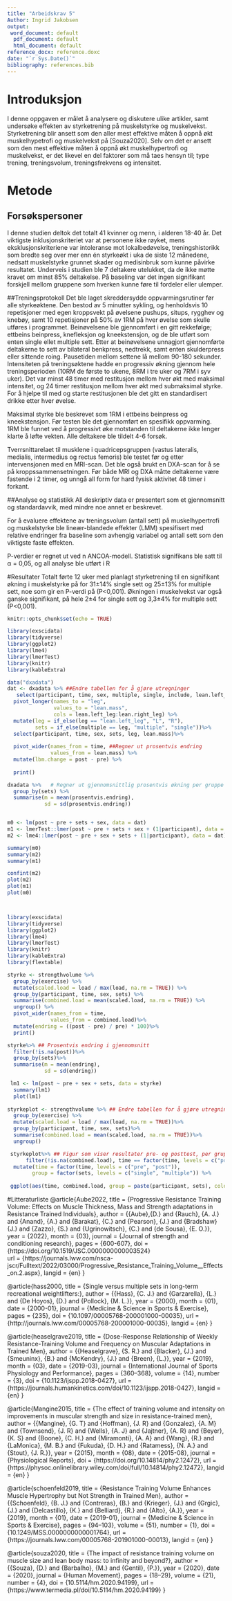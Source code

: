 ```yaml
---
title: "Arbeidskrav 5"
Author: Ingrid Jakobsen
output: 
 word_document: default
  pdf_document: default
  html_document: default 
reference_docx: reference.doxc
date: "`r Sys.Date()`"
bibliography: references.bib
---
```

# Introduksjon
I denne oppgaven er målet å analysere og diskutere ulike artikler, samt undersøke effekten av styrketrening på muskelstyrke og muskelvekst. Styrketrening blir ansett som den aller mest effektive måten å oppnå økt muskelhypetrofi og muskelvekst på [Souza2020]. Selv om det er ansett som den mest effektive måten å oppnå økt muskelhypertrofi og muskelvekst, er det likevel en del faktorer som må taes hensyn til; type trening, treningsvolum, treningsfrekvens og intensitet.

# Metode
## Forsøkspersoner
I denne studien deltok det totalt 41 kvinner og menn, i alderen 18-40 år. Det viktigste inklusjonskriteriet var at personene ikke røyket, mens eksklusjonskriteriene var intoleranse mot lokalbedøvelse, treningshistorikk som bredte seg over mer enn én styrkeøkt i uka de siste 12 månedene, nedsatt muskelstyrke grunnet skader og medisinbruk som kunne påvirke resultatet.
Underveis i studien ble 7 deltakere utelukket, da de ikke møtte kravet om minst 85% deltakelse. 
På baseling var det ingen signifikant forskjell mellom gruppene som hverken kunne føre til fordeler eller ulemper.

##Treningsprotokoll
Det ble laget skreddersydde oppvarmingsrutiner før alle styrkeøktene. Den bestod av 5 minutter sykling, og henholdsvis 10 repetisjoner med egen kroppsvekt på øvelsene pushups, situps, rygghev og knebøy, samt 10 repetisjoner på 50% av 1RM på hver øvelse som skulle utføres i programmet. 
Beinøvelsene ble gjennomført i en gitt rekkefølge; ettbeins beinpress, knefleksjon og kneekstensjon, og de ble utført som enten single ellet multiple sett. 
Etter at beinøvelsene unnagjort gjennomførte deltakerne to sett av bilateral benkpress, nedtrekk, samt enten skulderpress eller sittende roing.
Pausetiden mellom settene lå mellom 90-180 sekunder.
Intensiteten på treningsøktene hadde en progressiv økning gjennom hele treningsperioden (10RM de første to ukene, 8RM i tre uker og 7RM i syv uker). Det var minst 48 timer med restitusjon mellom hver økt med maksimal intensitet, og 24 timer restitusjon mellom hver økt med submaksimal styrke. For å hjelpe til med og starte restitusjonen ble det gitt en standardisert drikke etter hver øvelse.   

Maksimal styrke ble beskrevet som 1RM i ettbeins beinpress og kneekstensjon. Før testen ble det gjennomført en spesifikk oppvarming. 1RM ble funnet ved å progressivt øke motstanden til deltakerne ikke lenger klarte å løfte vekten. Alle deltakere ble tildelt 4-6 forsøk. 

Tverrsnittarelaet til musklene i quadricepsgruppen (vastus lateralis, medialis, intermedius og rectus femoris) ble testet før og etter intervensjonen med en MRI-scan. Det ble også brukt en DXA-scan for å se på kroppssammensetningen. Før både MRI og DXA måtte deltakerne være fastende i 2 timer, og unngå all form for hard fysisk aktivitet 48 timer i forkant. 

##Analyse og statistikk
All deskriptiv data er presentert som et gjennomsnitt og standardavvik, med mindre noe annet er beskrevet. 

For å evaluere effektene av treningsvolum (antall sett) på muskelhypertrofi og muskelstyrke ble lineær-blandede effekter (LMM) spesifisert med relative endringer fra baseline som avhengig variabel og antall sett som den viktigste faste effekten. 

P-verdier er regnet ut ved n ANCOA-modell. Statistisk signifikans ble satt til α = 0,05, og all analyse ble utført i R


#Resultater
Totalt førte 12 uker med planlagt styrketrening til en signifikant økning i muskelstyrke på for 31±14%  single sett og 25±13%  for multiple sett, noe som gir en P-verdi på (P\<0,001). Økningen i muskelvekst var også ganske signifikant, på hele 2±4 for single sett og 3,3±4% for multiple sett (P\<0,001).
```r
knitr::opts_chunk$set(echo = TRUE)
```


```r
library(exscidata)
library(tidyverse)
library(ggplot2)
library(lme4)
library(lmerTest)
library(knitr)
library(kableExtra)

data("dxadata")
dat <- dxadata %>% ##Endre tabellen for å gjøre utregninger
   select(participant, time, sex, multiple, single, include, lean.left_leg, lean.right_leg)%>%
  pivot_longer(names_to = "leg",
               values_to = "lean.mass",
               cols = lean.left_leg:lean.right_leg) %>%
  mutate(leg = if_else(leg == "lean.left_leg", "L", "R"),
         sets = if_else(multiple == leg, "multiple", "single"))%>%
  select(participant, time, sex, sets, leg, lean.mass)%>%
  
  pivot_wider(names_from = time, ##Regner ut prosentvis endring 
              values_from = lean.mass) %>%
  mutate(lbm.change = post - pre) %>%
  
  print()

dxadata %>%   # Regner ut gjennomsnittlig prosentvis økning per gruppe
  group_by(sets) %>%
  summarise(m = mean(prosentvis.endring),
            sd = sd(prosentvis.endring)) 


m0 <- lm(post ~ pre + sets + sex, data = dat)
m1 <- lmerTest::lmer(post ~ pre + sets + sex + (1|participant), data = dat)
m2 <- lme4::lmer(post ~ pre + sex + sets + (1|participant), data = dat)

summary(m0)
summary(m2)
summary(m1)

confint(m2)
plot(m2)
plot(m1)
plot(m0)



```
```r




  


```


```r
library(exscidata)
library(tidyverse)
library(ggplot2)
library(lme4)
library(lmerTest)
library(knitr)
library(kableExtra)
library(flextable)

styrke <- strengthvolume %>%
  group_by(exercise) %>%
  mutate(scaled.load = load / max(load, na.rm = TRUE)) %>%
  group_by(participant, time, sex, sets) %>%
  summarise(combined.load = mean(scaled.load, na.rm = TRUE)) %>%
  ungroup() %>%
  pivot_wider(names_from = time, 
              values_from = combined.load)%>%
  mutate(endring = ((post - pre) / pre) * 100)%>%
  print()

styrke%>% ## Prosentvis endring i gjennomsnitt
  filter(!is.na(post))%>%
  group_by(sets)%>%
  summarise(m = mean(endring),
            sd = sd(endring))

 lm1 <- lm(post ~ pre + sex + sets, data = styrke)
  summary(lm1)
  plot(lm1)
  
styrkeplot <- strengthvolume %>% ## Endre tabellen for å gjøre utregninger
  group_by(exercise) %>%
  mutate(scaled.load = load / max(load, na.rm = TRUE))%>%
  group_by(participant, time, sex, sets)%>%
  summarise(combined.load = mean(scaled.load, na.rm = TRUE))%>%
  ungroup()

 styrkeplot%>% ## Figur som viser resultater pre- og posttest, per gruppe
      filter(!is.na(combined.load), time == factor(time, levels = c("pre", "post"))) %>%
  mutate(time = factor(time, levels = c("pre", "post")),
        group = factor(sets, levels = c("single", "multiple")) %>%
          
 ggplot(aes(time, combined.load, group = paste(participant, sets), color = sets)) + geom_line() + theme_minimal() 

```
#Litteraturliste
@article{Aube2022,
  title = {Progressive Resistance Training Volume: Effects on Muscle Thickness, Mass and Strength adaptations in Resistance Trained Individuals},
  author = {{Aube},{D.} and {Rauch}, {A. J.} and {Anand}, {A.} and {Barakat}, {C.} and {Pearson}, {J.} and {Bradshaw} {J.} and {Zazzo}, {S.} and {Ugrinowitsch}, {C.} and {de Sousa}, {E. O.}},
  year = {2022},
  month = {03},
  journal = {Journal of strength and conditioning research},
  pages = {600-607},
  doi = {https://doi.org/10.1519/JSC.0000000000003524}  
  url = {https://journals.lww.com/nsca-jscr/Fulltext/2022/03000/Progressive_Resistance_Training_Volume__Effects_on.2.aspx},
  langid = {en}
}

@article{hass2000,
	title = {Single versus multiple sets in long-term recreational weightlifters:},
	author = {{Hass}, {C. J.} and {Garzarella}, {L.} and {De Hoyos}, {D.} and {Pollock}, {M. L.}},
	year = {2000},
	month = {01},
	date = {2000-01},
	journal = {Medicine & Science in Sports & Exercise},
	pages = {235},
	doi = {10.1097/00005768-200001000-00035},
	url = {http://journals.lww.com/00005768-200001000-00035},
	langid = {en}
}

@article{heaselgrave2019,
	title = {Dose-Response Relationship of Weekly Resistance-Training Volume and Frequency on Muscular Adaptations in Trained Men},
	author = {{Heaselgrave}, {S. R.} and {Blacker}, {J.} and {Smeuninx}, {B.} and {McKendry}, {J.} and {Breen}, {L.}},
	year = {2019},
	month = {03},
	date = {2019-03},
	journal = {International Journal of Sports Physiology and Performance},
	pages = {360--368},
	volume = {14},
	number = {3},
	doi = {10.1123/ijspp.2018-0427},
	url = {https://journals.humankinetics.com/doi/10.1123/ijspp.2018-0427},
	langid = {en}
}

@article{Mangine2015,
	title = {The effect of training volume and intensity on improvements in muscular strength and size in resistance-trained men},
	author = {{Mangine}, {G. T} and {Hoffman}, {J. R} and {Gonzalez}, {A. M} and {Townsend}, {J. R} and {Wells}, {A. J} and {Jajtner}, {A. R} and {Beyer}, {K. S} and {Boone}, {C. H.} and {Miramonti}, {A. A} and {Wang}, {R.} and {LaMonica}, {M. B.} and {Fukuda}, {D. H.} and {Ratamess}, {N. A.} and {Stout}, {J. R.}},
	year = {2015},
	month = {08},
	date = {2015-08},
	journal = {Physiological Reports},
	doi = {https://doi.org/10.14814/phy2.12472},
	url = {https://physoc.onlinelibrary.wiley.com/doi/full/10.14814/phy2.12472},
	langid = {en}
}

@article{schoenfeld2019,
	title = {Resistance Training Volume Enhances Muscle Hypertrophy but Not Strength in Trained Men},
	author = {{Schoenfeld}, {B. J.} and {Contreras}, {B.} and {Krieger}, {J.} and {Grgic}, {J.} and {Delcastillo}, {K.} and {Belliard}, {R.} and {Alto}, {A.}},
	year = {2019},
	month = {01},
	date = {2019-01},
	journal = {Medicine & Science in Sports & Exercise},
	pages = {94--103},
	volume = {51},
	number = {1},
	doi = {10.1249/MSS.0000000000001764},
	url = {https://journals.lww.com/00005768-201901000-00013},
	langid = {en}
}


@article{souza2020,
	title = {The impact of resistance training volume on muscle size and lean body mass: to infinity and beyond?},
	author = {{Souza}, {D.} and {Barbalho}, {M.} and {Gentil}, {P.}},
	year = {2020},
	date = {2020},
	journal = {Human Movement},
	pages = {18--29},
	volume = {21},
	number = {4},
	doi = {10.5114/hm.2020.94199},
	url = {https://www.termedia.pl/doi/10.5114/hm.2020.94199}
}


```r
```

